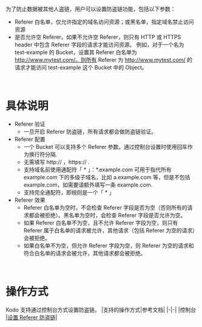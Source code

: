 为了防止数据被其他人盗链，用户可以设置防盗链功能，包括以下参数：

- Referer 白名单，仅允许指定的域名访问资源；或黑名单，指定域名禁止访问资源
- 是否允许空 Referer。如果不允许空 Referer，则只有 HTTP 或 HTTPS header 中包含 Referer 字段的请求才能访问资源。
例如，对于一个名为 test-example 的 Bucket，设置其 Referer 白名单为 http://www.mytest.com/。则所有 Referer 为 http://www.mytest.com/ 的请求才能访问 test-example 这个 Bucket 中的 Object。
<br>


# **具体说明**

- Referer 验证
   - 一旦开启 Referer 防盗链，所有请求都会做防盗链验证。
- Referer 配置
   - 一个 Bucket 可以支持多个 Referer 参数。通过控制台设置时使用回车作为换行符分隔.
   - 无需填写 http:// ，https:// .
   - 支持域名前使用通配符「 * 」：*.example.com 可用于指代所有 example.com 下的多级子域名，比如 a.example.com 等，但是不包括 example.com，如需要请额外填写一条 example.com.
   - 支持完全通配符，即规则是一个「 * 」
- Referer 效果
   - Referer 白名单为空时，不会检查 Referer 字段是否为空（否则所有的请求都会被拒绝）。黑名单为空时，会检查 Referer 字段是否允许为空。
   - 如果 Referer 白名单不为空，且不允许 Referer 字段为空，则只有 Referer 属于白名单的请求被允许，其他请求（包括 Referer 为空的请求）会被拒绝。
   - 如果白名单不为空，但允许 Referer 字段为空，则 Referer 为空的请求和符合白名单的请求会被允许，其他请求都会被拒绝。

<br>


# **操作方式**
Kodo 支持通过控制台方式设置防盗链。
|支持的操作方式|参考文档|
|-|-|
|控制台	|[设置 Referer 防盗链](/kodo/development_guidelines/8538/set-the-referer-hotlinking-prevention)|
